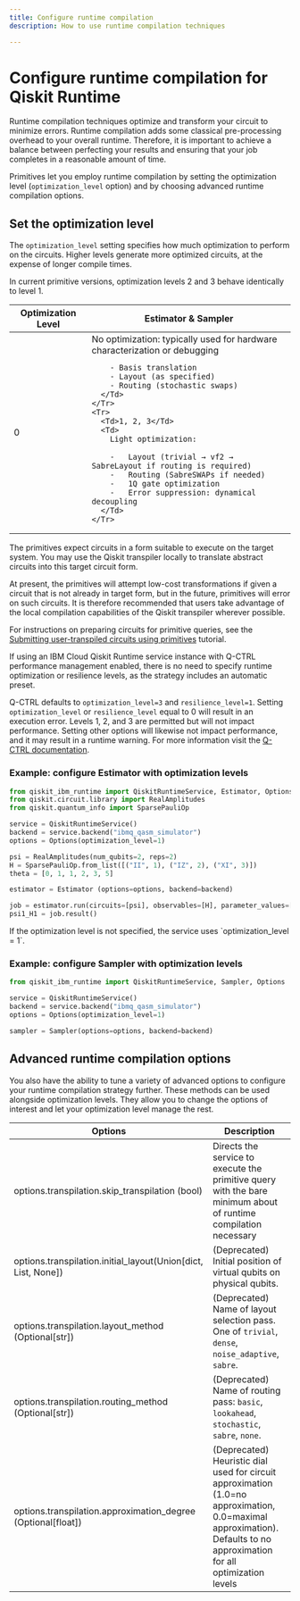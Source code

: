 ```yaml
---
title: Configure runtime compilation
description: How to use runtime compilation techniques

---
```


# Configure runtime compilation for Qiskit Runtime

Runtime compilation techniques optimize and transform your circuit to minimize errors. Runtime compilation adds some classical pre-processing overhead to your overall runtime. Therefore, it is important to achieve a balance between perfecting your results and ensuring that your job completes in a reasonable amount of time.

Primitives let you employ runtime compilation by setting the optimization level (`optimization_level` option) and by choosing advanced runtime compilation options.

## Set the optimization level

The `optimization_level` setting specifies how much optimization to perform on the circuits. Higher levels generate more optimized circuits, at the expense of longer compile times.

<Admonition>
  In current primitive versions, optimization levels 2 and 3 behave identically to level 1.
</Admonition>

<Table>
  <thead>
    <Tr>
      <Th>Optimization Level</Th>
      <Th>Estimator & Sampler</Th>
    </Tr>
  </thead>
  <tbody>
    <Tr>
      <Td>0</Td>
      <Td>
        No optimization: typically used for hardware characterization or debugging

        - Basis translation
        - Layout (as specified)
        - Routing (stochastic swaps)
      </Td>
    </Tr>
    <Tr>
      <Td>1, 2, 3</Td>
      <Td>
        Light optimization:

        -   Layout (trivial → vf2 → SabreLayout if routing is required)
        -   Routing (SabreSWAPs if needed)
        -   1Q gate optimization
        -   Error suppression: dynamical decoupling
      </Td>
    </Tr>
  </tbody>
</Table>

<Admonition>
  The primitives expect circuits in a form suitable to execute on the target system. You may use the Qiskit transpiler locally to translate abstract circuits into this target circuit form. 
  
At present, the primitives will attempt low-cost transformations if given a circuit that is not already in target form, but in the future, primitives will error on such circuits. It is therefore recommended that users take advantage of the local compilation capabilities of the Qiskit transpiler wherever possible.
  
  For instructions on preparing circuits for primitive queries, see the [Submitting user-transpiled circuits using primitives](https://learning.quantum.ibm.com/tutorial/submitting-user-transpiled-circuits-using-primitives) tutorial.
</Admonition>

<Admonition type="note">
  If using an IBM Cloud Qiskit Runtime service instance with Q-CTRL performance management enabled, there is no need to specify runtime optimization or resilience levels, as the strategy includes an automatic preset.
  
  Q-CTRL defaults to `optimization_level=3` and `resilience_level=1`.
  Setting `optimization_level` or `resilience_level` equal to 0 will result in an
  execution error. Levels 1, 2, and 3 are permitted but will not impact performance.
  Setting other options will likewise not impact performance, and it may result in a
  runtime warning. For more information visit the [Q-CTRL documentation](https://docs.q-ctrl.com/q-ctrl-embedded).
</Admonition>

### Example: configure Estimator with optimization levels

```python
from qiskit_ibm_runtime import QiskitRuntimeService, Estimator, Options
from qiskit.circuit.library import RealAmplitudes
from qiskit.quantum_info import SparsePauliOp

service = QiskitRuntimeService()
backend = service.backend("ibmq_qasm_simulator")
options = Options(optimization_level=1)

psi = RealAmplitudes(num_qubits=2, reps=2)
H = SparsePauliOp.from_list([("II", 1), ("IZ", 2), ("XI", 3)])
theta = [0, 1, 1, 2, 3, 5]

estimator = Estimator (options=options, backend=backend)

job = estimator.run(circuits=[psi], observables=[H], parameter_values=[theta])
psi1_H1 = job.result()
```

<Admonition type="note">
  If the optimization level is not specified, the service uses `optimization_level = 1`.
</Admonition>

### Example: configure Sampler with optimization levels

```python
from qiskit_ibm_runtime import QiskitRuntimeService, Sampler, Options

service = QiskitRuntimeService()
backend = service.backend("ibmq_qasm_simulator")
options = Options(optimization_level=1)

sampler = Sampler(options=options, backend=backend)
```


<span id="transpilation-table"></span>
## Advanced runtime compilation options

You also have the ability to tune a variety of advanced options to configure your runtime compilation strategy further. These methods can be used alongside optimization levels. They allow you to change the options of interest and let your optimization level manage the rest.

| Options                                                         | Description                                                                                                                                                                  |
| --------------------------------------------------------------- | ---------------------------------------------------------------------------------------------------------------------------------------------------------------------------- |
| options.transpilation.skip\_transpilation (bool)                | Directs the service to execute the primitive query with the bare minimum about of runtime compilation necessary                                                              |
| options.transpilation.initial\_layout(Union\[dict, List, None]) | (Deprecated) Initial position of virtual qubits on physical qubits.                                                                                                          |
| options.transpilation.layout\_method (Optional\[str])           | (Deprecated) Name of layout selection pass. One of `trivial`, `dense`, `noise_adaptive`, `sabre`.                                                                            |
| options.transpilation.routing\_method (Optional\[str])          | (Deprecated) Name of routing pass: `basic`, `lookahead`, `stochastic`, `sabre`, `none`.                                                                                      |
| options.transpilation.approximation\_degree (Optional\[float])  | (Deprecated) Heuristic dial used for circuit approximation (1.0=no approximation, 0.0=maximal approximation). Defaults to no approximation for all optimization levels       |
